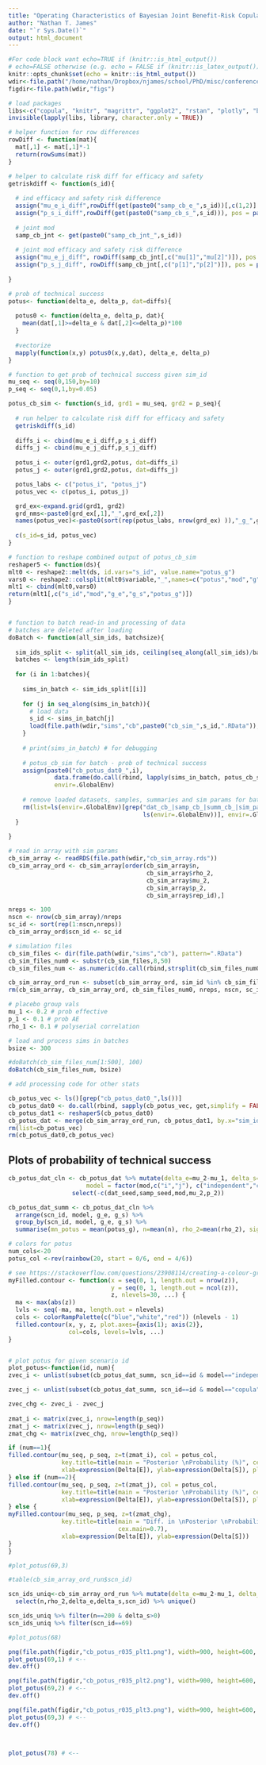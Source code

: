 ```yaml
---
title: "Operating Characteristics of Bayesian Joint Benefit-Risk Copula Models plots"
author: "Nathan T. James"
date: "`r Sys.Date()`"
output: html_document
---
```


```r
#For code block want echo=TRUE if (knitr::is_html_output())
# echo=FALSE otherwise (e.g. echo = FALSE if (knitr::is_latex_output()))
knitr::opts_chunk$set(echo = knitr::is_html_output())
wdir<-file.path("/home/nathan/Dropbox/njames/school/PhD/misc/conferences/ENAR2019/code")
figdir<-file.path(wdir,"figs")

# load packages
libs<-c("copula", "knitr", "magrittr", "ggplot2", "rstan", "plotly", "bayesplot", "ggExtra", "polycor", "ggstance", "cowplot")
invisible(lapply(libs, library, character.only = TRUE))
```

```r
# helper function for row differences
rowDiff <- function(mat){
  mat[,1] <- mat[,1]*-1
  return(rowSums(mat))
}

# helper to calculate risk diff for efficacy and safety
getriskdiff <- function(s_id){
  
  # ind efficacy and safety risk difference
  assign("mu_e_i_diff",rowDiff(get(paste0("samp_cb_e_",s_id))[,c(1,2)] ), pos = parent.frame())
  assign("p_s_i_diff",rowDiff(get(paste0("samp_cb_s_",s_id))), pos = parent.frame())
  
  # joint mod
  samp_cb_jnt <- get(paste0("samp_cb_jnt_",s_id))
  
  # joint mod efficacy and safety risk difference
  assign("mu_e_j_diff", rowDiff(samp_cb_jnt[,c("mu[1]","mu[2]")]), pos = parent.frame())
  assign("p_s_j_diff", rowDiff(samp_cb_jnt[,c("p[1]","p[2]")]), pos = parent.frame())
  
}

# prob of technical success 
potus<- function(delta_e, delta_p, dat=diffs){
  
  potus0 <- function(delta_e, delta_p, dat){
    mean(dat[,1]>=delta_e & dat[,2]<=delta_p)*100
  }
  
  #vectorize
  mapply(function(x,y) potus0(x,y,dat), delta_e, delta_p)
}

# function to get prob of technical success given sim_id
mu_seq <- seq(0,150,by=10)
p_seq <- seq(0,1,by=0.05)

potus_cb_sim <- function(s_id, grd1 = mu_seq, grd2 = p_seq){
  
  # run helper to calculate risk diff for efficacy and safety
  getriskdiff(s_id)
  
  diffs_i <- cbind(mu_e_i_diff,p_s_i_diff)
  diffs_j <- cbind(mu_e_j_diff,p_s_j_diff)
  
  potus_i <- outer(grd1,grd2,potus, dat=diffs_i)
  potus_j <- outer(grd1,grd2,potus, dat=diffs_j)

  potus_labs <- c("potus_i", "potus_j")
  potus_vec <- c(potus_i, potus_j)

  grd_ex<-expand.grid(grd1, grd2)
  grd_nms<-paste0(grd_ex[,1],"_",grd_ex[,2])
  names(potus_vec)<-paste0(sort(rep(potus_labs, nrow(grd_ex) )),"_g_",grd_nms)
  
  c(s_id=s_id, potus_vec)
}

# function to reshape combined output of potus_cb_sim
reshaper5 <- function(ds){
mlt0 <- reshape2::melt(ds, id.vars="s_id", value.name="potus_g")
vars0 <- reshape2::colsplit(mlt0$variable,"_",names=c("potus","mod","g","g_e","g_s"))
mlt1 <- cbind(mlt0,vars0)
return(mlt1[,c("s_id","mod","g_e","g_s","potus_g")])
}


# function to batch read-in and processing of data
# batches are deleted after loading
doBatch <- function(all_sim_ids, batchsize){
  
  sim_ids_split <- split(all_sim_ids, ceiling(seq_along(all_sim_ids)/batchsize))
  batches <- length(sim_ids_split)
  
  for (i in 1:batches){
    
    sims_in_batch <- sim_ids_split[[i]] 
    
    for (j in seq_along(sims_in_batch)){
      # load data
      s_id <- sims_in_batch[j]
      load(file.path(wdir,"sims","cb",paste0("cb_sim_",s_id,".RData")), .GlobalEnv)
    }
    
    # print(sims_in_batch) # for debugging
  
    # potus_cb_sim for batch - prob of technical success
    assign(paste0("cb_potus_dat0_",i),
             data.frame(do.call(rbind, lapply(sims_in_batch, potus_cb_sim))),
             envir=.GlobalEnv)
    
    # remove loaded datasets, samples, summaries and sim params for batch
    rm(list=ls(envir=.GlobalEnv)[grep("dat_cb_|samp_cb_|summ_cb_|sim_params_",
                                      ls(envir=.GlobalEnv))], envir=.GlobalEnv)
  }
  
}

```

```r
# read in array with sim params
cb_sim_array <- readRDS(file.path(wdir,"cb_sim_array.rds"))
cb_sim_array_ord <- cb_sim_array[order(cb_sim_array$n,
                                       cb_sim_array$rho_2,
                                       cb_sim_array$mu_2,
                                       cb_sim_array$p_2,
                                       cb_sim_array$rep_id),]

nreps <- 100
nscn <- nrow(cb_sim_array)/nreps
sc_id <- sort(rep(1:nscn,nreps))
cb_sim_array_ord$scn_id <- sc_id

# simulation files
cb_sim_files <- dir(file.path(wdir,"sims","cb"), pattern=".RData")
cb_sim_files_num0 <- substr(cb_sim_files,8,50)
cb_sim_files_num <- as.numeric(do.call(rbind,strsplit(cb_sim_files_num0,".R"))[,1])

cb_sim_array_ord_run <- subset(cb_sim_array_ord, sim_id %in% cb_sim_files_num)
rm(cb_sim_array, cb_sim_array_ord, cb_sim_files_num0, nreps, nscn, sc_id)

# placebo group vals
mu_1 <- 0.2 # prob effective
p_1 <- 0.1 # prob AE
rho_1 <- 0.1 # polyserial correlation
```

```r
# load and process sims in batches
bsize <- 300

#doBatch(cb_sim_files_num[1:500], 100)
doBatch(cb_sim_files_num, bsize)
```

```r
# add processing code for other stats

cb_potus_vec <- ls()[grep("cb_potus_dat0_",ls())]
cb_potus_dat0 <- do.call(rbind, sapply(cb_potus_vec, get,simplify = FALSE) )
cb_potus_dat1 <- reshaper5(cb_potus_dat0)
cb_potus_dat <- merge(cb_sim_array_ord_run, cb_potus_dat1, by.x="sim_id",by.y="s_id")
rm(list=cb_potus_vec)
rm(cb_potus_dat0,cb_potus_vec)
```

## Plots of probability of technical success
```r

cb_potus_dat_cln <- cb_potus_dat %>% mutate(delta_e=mu_2-mu_1, delta_s=p_2-p_1, 
                      model = factor(mod,c("i","j"), c("independent","copula")) ) %>%
                  select(-c(dat_seed,samp_seed,mod,mu_2,p_2)) 

cb_potus_dat_summ <- cb_potus_dat_cln %>% 
  arrange(scn_id, model, g_e, g_s) %>%
  group_by(scn_id, model, g_e, g_s) %>%
  summarise(mn_potus = mean(potus_g), n=mean(n), rho_2=mean(rho_2), sigma2_2=mean(sigma2_2), delta_e=mean(delta_e),delta_s=mean(delta_s))

# colors for potus
num_cols<-20
potus_col <-rev(rainbow(20, start = 0/6, end = 4/6))

# see https://stackoverflow.com/questions/23908114/creating-a-colour-gradient-around-zero-in-filled-contour
myFilled.contour <- function(x = seq(0, 1, length.out = nrow(z)),
                             y = seq(0, 1, length.out = ncol(z)),
                             z, nlevels=30, ...) {
  ma <- max(abs(z))
  lvls <- seq(-ma, ma, length.out = nlevels)
  cols <- colorRampPalette(c("blue","white","red")) (nlevels - 1)
  filled.contour(x, y, z, plot.axes={axis(1); axis(2)},
                 col=cols, levels=lvls, ...)
}


# plot potus for given scenario id
plot_potus<-function(id, num){
zvec_i <- unlist(subset(cb_potus_dat_summ, scn_id==id & model=="independent", select=c("mn_potus")))

zvec_j <- unlist(subset(cb_potus_dat_summ, scn_id==id & model=="copula", select=c("mn_potus")))

zvec_chg <- zvec_i - zvec_j
  
zmat_i <- matrix(zvec_i, nrow=length(p_seq))
zmat_j <- matrix(zvec_j, nrow=length(p_seq))
zmat_chg <- matrix(zvec_chg, nrow=length(p_seq))

if (num==1){
filled.contour(mu_seq, p_seq, z=t(zmat_i), col = potus_col, 
               key.title=title(main = "Posterior \nProbability (%)", cex.main=0.7), 
               xlab=expression(Delta[E]), ylab=expression(Delta[S]), plot.axes = {contour(mu_seq,p_seq,t(zmat_i), labcex=1.1, nlevels=6, add=TRUE,vfont =c("sans serif", "bold"));axis(1);axis(2)} )
} else if (num==2){
filled.contour(mu_seq, p_seq, z=t(zmat_j), col = potus_col, 
               key.title=title(main = "Posterior \nProbability (%)", cex.main=0.7), 
               xlab=expression(Delta[E]), ylab=expression(Delta[S]), plot.axes = {contour(mu_seq,p_seq,t(zmat_j), labcex=1.1, nlevels=6, add=TRUE,vfont =c("sans serif", "bold"));axis(1);axis(2)} )
} else {
myFilled.contour(mu_seq, p_seq, z=t(zmat_chg), 
               key.title=title(main = "Diff. in \nPosterior \nProbability (%)",
                               cex.main=0.7), 
               xlab=expression(Delta[E]), ylab=expression(Delta[S]))
}
}

#plot_potus(69,3)

#table(cb_sim_array_ord_run$scn_id)

scn_ids_uniq<-cb_sim_array_ord_run %>% mutate(delta_e=mu_2-mu_1, delta_s=p_2-p_1) %>%
  select(n,rho_2,delta_e,delta_s,scn_id) %>% unique()

scn_ids_uniq %>% filter(n==200 & delta_s>0)
scn_ids_uniq %>% filter(scn_id==69)

#plot_potus(68)

png(file.path(figdir,"cb_potus_r035_plt1.png"), width=900, height=600, pointsize=20)
plot_potus(69,1) # <--
dev.off()

png(file.path(figdir,"cb_potus_r035_plt2.png"), width=900, height=600, pointsize=20)
plot_potus(69,2) # <--
dev.off()

png(file.path(figdir,"cb_potus_r035_plt3.png"), width=900, height=600, pointsize=20)
plot_potus(69,3) # <--
dev.off()



plot_potus(78) # <--


```
